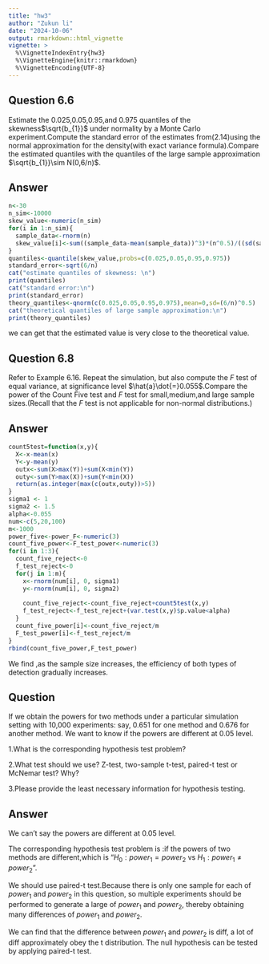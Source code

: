 ```yaml
---
title: "hw3"
author: "Zukun li"
date: "2024-10-06"
output: rmarkdown::html_vignette
vignette: >
  %\VignetteIndexEntry{hw3}
  %\VignetteEngine{knitr::rmarkdown}
  %\VignetteEncoding{UTF-8}
---
```


## Question 6.6

Estimate the 0.025,0.05,0.95,and 0.975 quantiles of the skewness$\sqrt{b_{1}}$ under normality by a Monte Carlo experiment.Compute the standard error of the estimates from(2.14)using the normal approximation for the density(with exact variance formula).Compare the estimated quantiles with the quantiles of the large sample approximation $\sqrt{b_{1}}\sim N(0,6/n)$.

## Answer

```r
n<-30
n_sim<-10000
skew_value<-numeric(n_sim)
for(i in 1:n_sim){
  sample_data<-rnorm(n)
  skew_value[i]<-sum((sample_data-mean(sample_data))^3)*(n^0.5)/((sd(sample_data)*(n-1)^0.5)^3)
}
quantiles<-quantile(skew_value,probs=c(0.025,0.05,0.95,0.975))
standard_error<-sqrt(6/n)
cat("estimate quantiles of skewness: \n")
print(quantiles)
cat("standard error:\n")
print(standard_error)
theory_quantiles<-qnorm(c(0.025,0.05,0.95,0.975),mean=0,sd=(6/n)^0.5)
cat("theoretical quantiles of large sample approximation:\n")
print(theory_quantiles)
```
we can get that the estimated value is very close to the theoretical value.

## Question 6.8

Refer to Example 6.16. Repeat the simulation, but also compute the $F$ test of equal variance, at significance level $\hat{a}\dot{=}0.055$.Compare the power of the Count Five test and $F$ test for small,medium,and large sample sizes.(Recall that the $F$ test is not applicable for non-normal distributions.)

## Answer

```r
count5test=function(x,y){
  X<-x-mean(x)
  Y<-y-mean(y)
  outx<-sum(X>max(Y))+sum(X<min(Y))
  outy<-sum(Y>max(X))+sum(Y<min(X))
  return(as.integer(max(c(outx,outy))>5))
}
sigma1 <- 1
sigma2 <- 1.5
alpha<-0.055
num<-c(5,20,100)
m<-1000
power_five<-power_F<-numeric(3)
count_five_power<-F_test_power<-numeric(3)
for(i in 1:3){
  count_five_reject<-0
  f_test_reject<-0
  for(j in 1:m){
    x<-rnorm(num[i], 0, sigma1)
    y<-rnorm(num[i], 0, sigma2)
    
    count_five_reject<-count_five_reject+count5test(x,y)
    f_test_reject<-f_test_reject+(var.test(x,y)$p.value<alpha)
  }
  count_five_power[i]<-count_five_reject/m
  F_test_power[i]<-f_test_reject/m
}
rbind(count_five_power,F_test_power)
```

We find ,as the sample size increases, the efficiency of both types of detection gradually increases.

## Question

If we obtain the powers for two methods under a particular simulation setting with 10,000 experiments: say, 0.651 for one method and 0.676 for another method. We want to know if the powers are different at 0.05 level.

1.What is the corresponding hypothesis test problem?

2.What test should we use? Z-test, two-sample t-test, paired-t test or McNemar test? Why?

3.Please provide the least necessary information for hypothesis testing.

## Answer

We can't say the powers are different at 0.05 level.

The corresponding hypothesis test problem is :if the powers of two methods are different,which is "$H_{0}: power_{1}=power_{2}$ vs $H_{1}: power_{1} \neq power_{2}$".

We should use paired-t test.Because there is only one sample for each of $power_{1}$ and $power_{2}$ in this question, so multiple experiments should be performed to generate a large of $power_{1}$ and $power_{2}$, thereby obtaining many differences of $power_{1}$ and $power_{2}$.

We can find that the difference between $power_{1}$ and $power_{2}$ is diff, a lot of diff approximately obey the t distribution. The null hypothesis can be tested by applying paired-t test.
